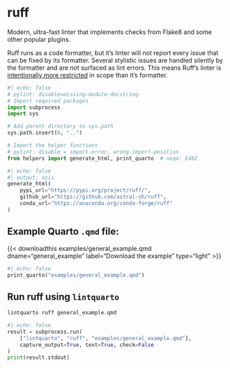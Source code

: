 <hr style="height:0pt; visibility:hidden;" />

# ruff

Modern, ultra-fast linter that implements checks from Flake8 and some other popular plugins.

Ruff runs as a code formatter, but it's linter will not report every issue that can be fixed by its formatter. Several stylistic issues are handled silently by the formatter and are not surfaced as lint errors. This means Ruff's linter is [intentionally more restricted](https://github.com/astral-sh/ruff/issues/8232) in scope than it's formatter.

```python
#| echo: false
# pylint: disable=missing-module-docstring
# Import required packages
import subprocess
import sys

# Add parent directory to sys.path
sys.path.insert(0, "..")

# Import the helper functions
# pylint: disable = import-error, wrong-import-position
from helpers import generate_html, print_quarto  # noqa: E402
```

```python
#| echo: false
#| output: asis
generate_html(
    pypi_url="https://pypi.org/project/ruff/",
    github_url="https://github.com/astral-sh/ruff",
    conda_url="https://anaconda.org/conda-forge/ruff"
)
```

## Example Quarto `.qmd` file:

{{< downloadthis examples/general_example.qmd dname="general_example" label="Download the example" type="light" >}}

:::{.pale-grey}
```python
#| echo: false
print_quarto("examples/general_example.qmd")
```
:::

## Run ruff using `lintquarto`

```.bash
lintquarto ruff general_example.qmd
```

:::{.pale-green}
<style>
.cell-output-stdout code {
  word-break: break-word !important;
  white-space: pre-wrap !important;
}
</style>
```python
#| echo: false
result = subprocess.run(
    ["lintquarto", "ruff", "examples/general_example.qmd"],
    capture_output=True, text=True, check=False
)
print(result.stdout)
```
:::